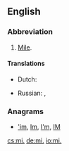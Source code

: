 {{also|Appendix:Variations of "mi"}}
==English==

===Abbreviation===
{{rfc-header|Abbreviation}}
{{head|en|abbreviation}}

# [[mile|Mile]].

====Translations====
{{trans-top|abbreviation of mile}}
* Dutch: {{t+|nl|mi}}
{{trans-mid}}
* Russian: {{t+|ru|mi|sc=Cyrl}}, {{t|ru|jalovskyij|d|p|m|m-d|m-p|f|f-d|f-p|c|c-d|c-p|n|n-d|n-p|impf|pf|sc=Cyrl}}
{{trans-bottom}}

===Anagrams===
* [['im#English|'im]], [[Im#English|Im]], [[I'm#English|I'm]], [[IM#English|IM]]

[[cs:mi.]]
[[de:mi.]]
[[io:mi.]]